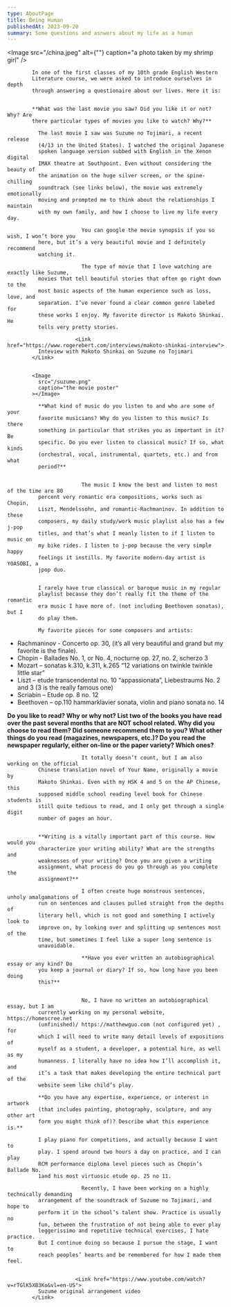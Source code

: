 ```yaml
---
type: AboutPage
title: Being Human
publishedAt: 2023-09-20
summary: Some questions and asnwers about my life as a human
---
```


<Image src="/china.jpeg" alt={""} caption="a photo taken by my shrimp girl" />

            In one of the first classes of my 10th grade English Western
            Literature course, we were asked to introduce ourselves in depth
            through answering a questionaire about our lives. Here it is:


            **What was the last movie you saw? Did you like it or not? Why? Are
            there particular types of movies you like to watch? Why?**

              The last movie I saw was Suzume no Tojimari, a recent release
              (4/13 in the United States). I watched the original Japanese
              spoken language version subbed with English in the Xenon digital
              IMAX theatre at Southpoint. Even without considering the beauty of
              the animation on the huge silver screen, or the spine-chilling
              soundtrack (see links below), the movie was extremely emotionally
              moving and prompted me to think about the relationships I maintain
              with my own family, and how I choose to live my life every day.

                            You can google the movie synopsis if you so wish, I won’t bore you
              here, but it’s a very beautiful movie and I definitely recommend
              watching it.

                            The type of movie that I love watching are exactly like Suzume,
              movies that tell beautiful stories that often go right down to the
              most basic aspects of the human experience such as loss, love, and
              separation. I’ve never found a clear common genre labeled for
              these works I enjoy. My favorite director is Makoto Shinkai. He
              tells very pretty stories.

                          <Link href="https://www.rogerebert.com/interviews/makoto-shinkai-interview">
              Inteview with Makoto Shinkai on Suzume no Tojimari
            </Link>


            <Image
              src="/suzume.png"
              caption="the movie poster"
            ></Image>

              **What kind of music do you listen to and who are some of your
              favorite musicians? Why do you listen to this music? Is there
              something in particular that strikes you as important in it? Be
              specific. Do you ever listen to classical music? If so, what kinds
              (orchestral, vocal, instrumental, quartets, etc.) and from what
              period?**


                            The music I know the best and listen to most of the time are 80
              percent very romantic era compositions, works such as Chopin,
              Liszt, Mendelssohn, and romantic-Rachmaninov. In addition to these
              composers, my daily study/work music playlist also has a few j-pop
              titles, and that’s what I meanly listen to if I listen to music on
              my bike rides. I listen to j-pop because the very simple happy
              feelings it instills. My favorite modern-day artist is YOASOBI, a
              jpop duo.


              I rarely have true classical or baroque music in my regular
              playlist because they don’t really fit the theme of the romantic
              era music I have more of. (not including Beethoven sonatas), but I
              do play them.

              My favorite pieces for some composers and artists:

 - Rachmaninov - Concerto op. 30, (it’s all very beautiful and grand but my favorite is the finale).
 - Chopin - Ballades No. 1, or No. 4, nocturne op. 27, no. 2, scherzo 3
 - Mozart – sonatas k.310, k.311, k.265 “12 variations on twinkle twinkle little star”
 - Liszt – etude transcendental no. 10 “appassionata”,
   Liebestraums No. 2 and 3 (3 is the really famous one)
 - Scriabin – Etude op. 8 no. 12
 - Beethoven – op.110 hammarklavier sonata, violin and piano sonata no. 14


 **Do you like to read? Why or why not? List two of the books you
              have read over the past several months that are NOT school
              related. Why did you choose to read them? Did someone recommend
              them to you? What other things do you read (magazines, newspapers,
              etc.)? Do you read the newspaper regularly, either on-line or the
              paper variety? Which ones?**

                            It totally doesn’t count, but I am also working on the official
              Chinese translation novel of Your Name, originally a movie by
              Makoto Shinkai. Even with my HSK 4 and 5 on the AP Chinese, this
              supposed middle school reading level book for Chinese students is
              still quite tedious to read, and I only get through a single digit
              number of pages an hour.


              **Writing is a vitally important part of this course. How would you
              characterize your writing ability? What are the strengths and
              weaknesses of your writing? Once you are given a writing
              assignment, what process do you go through as you complete the
              assignment?**

                            I often create huge monstrous sentences, unholy amalgamations of
              run on sentences and clauses pulled straight from the depths of
              literary hell, which is not good and something I actively look to
              improve on, by looking over and splitting up sentences most of the
              time, but sometimes I feel like a super long sentence is
              unavoidable.

                            **Have you ever written an autobiographical essay or any kind? Do
              you keep a journal or diary? If so, how long have you been doing
              this?**


                            No, I have no written an autobiographical essay, but I am
              currently working on my personal website, https://homescree.net
              (unfinished)/ https://matthewguo.com (not configured yet) , for
              which I will need to write many detail levels of expositions of
              myself as a student, a developer, a potential hire, as well as my
              humanness. I literally have no idea how I’ll accomplish it, and
              it’s a task that makes developing the entire technical part of the
              website seem like child’s play.

              **Do you have any expertise, experience, or interest in artwork
              (that includes painting, photography, sculpture, and any other art
              form you might think of)? Describe what this experience is.**

              I play piano for competitions, and actually because I want to
              play. I spend around two hours a day on practice, and I can play
              RCM performance diploma level pieces such as Chopin’s Ballade No.
              1and his most virtuosic etude op. 25 no 11.

                            Recently, I have been working on a highly technically demanding
              arrangement of the soundtrack of Suzume no Tojimari, and hope to
              perform it in the school’s talent show. Practice is usually no
              fun, between the frustration of not being able to ever play
              leggerissimo and repetitive technical exercises, I hate practice.
              But I continue doing so because I pursue the stage, I want to
              reach peoples’ hearts and be remembered for how I made them feel.


                          <Link href="https://www.youtube.com/watch?v=rTGlK5XB3Ko&vl=en-US">
              Suzume original arrangement video
            </Link>